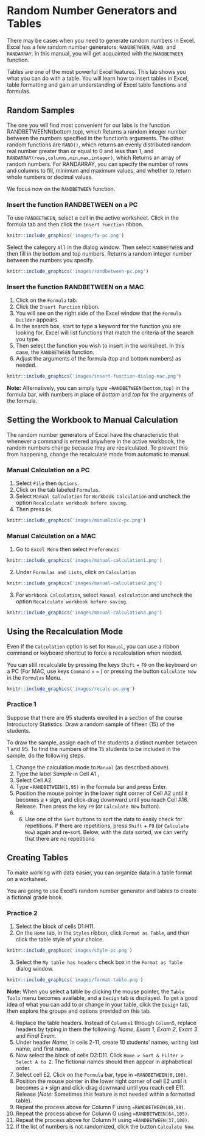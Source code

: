 # Random Number Generators and Tables {#number-gen}

There may be cases when you need to generate random numbers in Excel. Excel has a few random number generators: `RANDBETWEEN`, `RAND`, and `RANDARRAY`. In this manual, you will get acquainted with the `RANDBETWEEN` function.

Tables are one of the most powerful Excel features. This lab shows you what you can do with a table. You will learn how to insert tables in Excel, table formatting and gain an understanding of Excel table functions and formulas.

## Random Samples

The one you will find most convenient for our labs is the function RANDBETWEENN(bottom,top), which Returns a random integer number between the numbers specified in the function's arguments. The other random functions are `RAND()`, which returns an evenly distributed random real number greater than or equal to 0 and less than 1, and `RANDARRAY(rows,columns,min,max,integer)`, which Returns an array of random numbers. For RANDARRAY, you can specify the number of rows and columns to fill, minimum and maximum values, and whether to return whole numbers or decimal values.

We focus now on the `RANDBETWEEN` function.


### Insert the function RANDBETWEEN on a PC

To use `RANDBETWEEN`, select a cell in the active worksheet. Click in the formula tab and then click the `Insert Function` ribbon. 

```r
knitr::include_graphics('images/fx-pc.png')
```

Select the category `All` in the dialog window. Then select `RANDBETWEEN` and then fill in the bottom and top numbers. Returns a random integer number between the numbers you specify. 

```r
knitr::include_graphics('images/randbetween-pc.png')
```


### Insert the function RANDBETWEEN on a MAC

1. Click on the `Formula` tab.
2. Click the `Insert Function` ribbon. 
3. You will see on the right side of the Excel window that the `Formula Builder` appears.
4. In the search box, start to type a keyword for the function you are looking for. Excel will list functions that match the criteria of the search you type.
5. Then select the function you wish to insert in the worksheet. In this case, the `RANDBETWEEN` function.
6. Adjust the arguments of the formula (top and bottom numbers) as needed.

```r
knitr::include_graphics('images/insert-function-dialog-mac.png')
```

**Note:**	Alternatively, you can simply type `=RANDBETWEEN(bottom,top)` in the formula bar, with numbers in place of *bottom* and *top* for the arguments of the formula.

## Setting the Workbook to Manual Calculation

The random number generators of Excel have the characteristic that whenever a command is entered anywhere in the active workbook, the random numbers change because they are recalculated. To prevent this from happening, change the recalculate mode from automatic to manual. 

### Manual Calculation on a PC

1. Select `File` then `Options`.
2. Click on the tab labeled `Formulas`. 
3. Select `Manual Calculation` for `Workbook Calculation` and uncheck the option `Recalculate workbook before saving`. 
4. Then press `OK`.

```r
knitr::include_graphics('images/manualcalc-pc.png')
```

### Manual Calculation on a MAC

1.	Go to `Excel Menu` then select `Preferences`

```r
knitr::include_graphics('images/manual-calculation1.png')
```

2.	Under `Formulas and Lists`, click on `Calculation`


```r
knitr::include_graphics('images/manual-calculation2.png')
```

3.	For `Workbook Calculation`, select `Manual calculation` and uncheck the option `Recalculate workbook before saving`.

```r
knitr::include_graphics('images/manual-calculation3.png')
```

## Using the Recalculation Mode

Even if the `Calculation` option is set for `Manual`, you can use a ribbon command or keyboard shortcut to force a recalculation when needed.

You can still recalculate by pressing the keys `Shift` + `F9` on the keyboard on a PC  (For MAC, use keys `Command` + `=` ) or pressing the button `Calculate Now` in the `Formulas` Menu.


```r
knitr::include_graphics('images/recalc-pc.png')
```
### Practice 1

Suppose that there are 95 students enrolled in a section of the course Introductory Statistics. Draw a random sample of fifteen (15) of the students. 

To draw the sample, assign each of the students a distinct number between 1 and 95. To find the numbers of the 15 students to be included in the sample, do the following steps.

1.	Change the calculation mode to `Manual` (as described above).
2.	Type the label *Sample* in Cell A1 ,
3.	Select Cell A2.
4.	Type `=RANDBETWEEN(1,95)` in the formula bar and press Enter. 
5.	Position the mouse pointer in the lower right corner of Cell A2 until it becomes a **`+`** sign, and click-drag downward until you reach Cell A16. Release. Then press the key `F9` (or `Calculate Now` button). 
6.	6)	Use one of the `Sort` buttons to sort the data to easily check for repetitions. If there are repetitions, press `Shift` + `F9` (or `Calculate Now`) again and re-sort. Below, with the data sorted, we can verify that there are no repetitions


## Creating Tables

To make working with data easier, you can organize data in a table format on a worksheet.

You are going to use Excel’s random number generator and tables to create a fictional grade book. 

### Practice 2

1. Select the block of cells D1:H11.
2. On the `Home` tab, in the `Styles` ribbon, click `Format as Table`, and then click the table style of your choice.

```r
knitr::include_graphics('images/style-pc.png')
```

3. Select the `My table has headers` check box in the `Format as Table` dialog window.

```r
knitr::include_graphics('images/format-table.png')
```

**Note:** When you select a table by clicking the mouse pointer, the `Table Tools` menu becomes available, and a `Design` tab is displayed. To get a good idea of what you can add to or change in your table, click the `Design` tab, then explore the groups and options provided on this tab.

4. Replace the table headers. Instead of `Columns1` through `Column5`, replace headers by typing in them the following: *Name*, *Exam 1*, *Exam 2*, *Exam 3* and *Final Exam*.
5. Under header *Name*, in cells 2-11, create 10 students’ names, writing last name, and first name.
6. Now select the block of cells D2:D11. Click `Home > Sort & Filter > Select A to Z`. The fictional names should then appear in alphabetical order.
7. Select cell E2. Click on the `Formula` bar, type in `=RANDBETWEEN(0,100)`.
8. Position the mouse pointer in the lower right corner of cell E2 until it becomes a **`+`** sign and click-drag downward until you reach cell E11. Release (*Note:* Sometimes this feature is not needed within a formatted table).
9. Repeat the process above for Column F using `=RANDBETWEEN(40,98)`.
10. Repeat the process above for Column G using `=RANDBETWEEN(64,105)`.
11. Repeat the process above for Column H using `=RANDBETWEEN(37,100)`.
12. If the list of numbers is not randomized, click the button `Calculate Now`.

